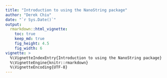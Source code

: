 ```yaml
---
title: "Introduction to using the NanoString package"
author: "Derek Chiu"
date: "`r Sys.Date()`"
output:
  rmarkdown::html_vignette:
    toc: true
    keep_md: true
    fig_height: 4.5
    fig_width: 6
vignette: >
  %\VignetteIndexEntry{Introduction to using the NanoString package}
  %\VignetteEngine{knitr::rmarkdown}
  %\VignetteEncoding{UTF-8}
---
```

